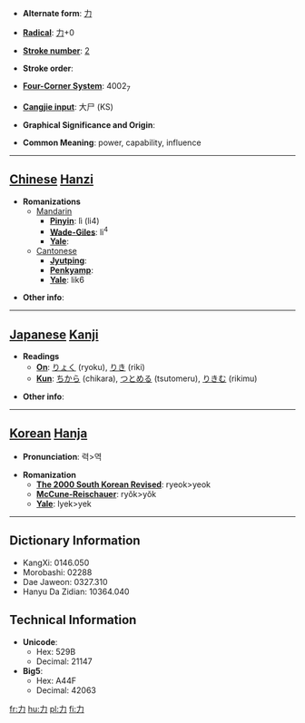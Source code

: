 * '''Alternate form''': [[力]]

* '''[[Wiktionary:Chinese radical index| Radical]]''': [[Wiktionary:Chinese radical index 力|力]]+0

* '''[[Wiktionary:Chinese total strokes index|Stroke number]]''': [[Wiktionary:Chinese total strokes index 2|2]]

* '''Stroke order''': 

* '''[[Wiktionary:Chinese four corner index|Four-Corner System]]''': 4002<sub>7</sub>

* '''[[Wiktionary:Chinese Cangjie index|Cangjie input]]''': 大尸 (KS)

* '''Graphical Significance and Origin''': 

* '''Common Meaning''': power, capability, influence

----

== [[Chinese]] [[Hanzi]] ==

* '''Romanizations'''
** [[Mandarin]]
*** '''[[Pinyin]]''': lì (li4)
*** '''[[Wade-Giles]]''': li<sup>4</sup>
*** '''[[Yale]]''': 
**[[Cantonese]]
***'''[[Jyutping]]''':
***'''[[Penkyamp]]''': 
***'''[[Yale]]''': lik6

* '''Other info''': 

----

== [[Japanese]] [[Kanji]] ==

* '''Readings'''
** '''[[On]]''': [[りょく]] (ryoku), [[りき]] (riki)
** '''[[Kun]]''': [[ちから]] (chikara), [[つとめる]] (tsutomeru), [[りきむ]] (rikimu)

* '''Other info''':  

----

== [[Korean]] [[Hanja]] ==

* '''Pronunciation''': 력>역

* '''Romanization'''
** '''[[The 2000 South Korean Revised Romanization|The 2000 South Korean Revised]]''': ryeok>yeok
** '''[[McCune-Reischauer]]''': ryŏk>yŏk
** '''[[Yale]]''': lyek>yek
----

== Dictionary Information ==

* KangXi: 0146.050
* Morobashi: 02288
* Dae Jaweon: 0327.310
* Hanyu Da Zidian: 10364.040

== Technical Information ==

* '''Unicode''':
** Hex: 529B
** Decimal: 21147
* '''Big5''':
** Hex: A44F
** Decimal: 42063

[[fr:力]]
[[hu:力]]
[[pl:力]]
[[fi:力]]